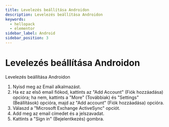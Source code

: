 ```yaml
---
title: Levelezés beállítása Androidon
description: Levelezés beállítása Androidon
keywords:
  - hellopack
  - elementor
sidebar_label: Android
sidebar_position: 3
---
```



# <FontAwesomeIcon icon="fa-duotone fa-mobile text-primary" /> Levelezés beállítása Androidon

Levelezés beállítása Androidon

1. Nyisd meg az Email alkalmazást.
2. Ha ez az első email fiókod, kattints az "Add Account" (Fiók hozzáadása) opcióra; ha nem, kattints a "More" (Továbbiak) és "Settings" (Beállítások) opcióra, majd az "Add account" (Fiók hozzáadása) opcióra.
3. Válaszd a "Microsoft Exchange ActiveSync" opciót.
4. Add meg az email címedet és a jelszavadat.
5. Kattints a "Sign in" (Bejelentkezés) gombra.
